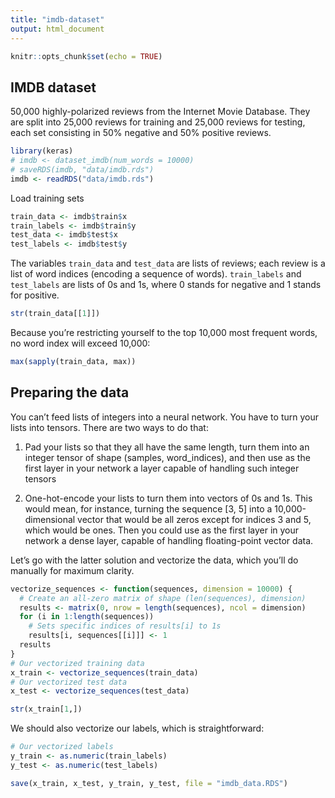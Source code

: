 ```yaml
---
title: "imdb-dataset"
output: html_document
---
```


```r
knitr::opts_chunk$set(echo = TRUE)
```

## IMDB dataset

50,000 highly-polarized reviews from the Internet Movie Database. They are split into 25,000 reviews for training and 25,000 reviews for testing, each set consisting in 50% negative and 50% positive reviews.


```r
library(keras)
# imdb <- dataset_imdb(num_words = 10000)
# saveRDS(imdb, "data/imdb.rds")
imdb <- readRDS("data/imdb.rds")
```

Load training sets

```r
train_data <- imdb$train$x
train_labels <- imdb$train$y
test_data <- imdb$test$x
test_labels <- imdb$test$y
```

The variables `train_data` and `test_data` are lists of reviews; each review is a list of word indices (encoding a sequence of words). 
`train_labels` and `test_labels` are lists of 0s and 1s, where 0 stands for negative and 1 stands for positive.


```r
str(train_data[[1]])
```

Because you’re restricting yourself to the top 10,000 most frequent words, no word index will exceed 10,000:

```r
max(sapply(train_data, max))
```


## Preparing the data

You can’t feed lists of integers into a neural network. You have to turn your lists into tensors. There are two ways to do that:

1) Pad your lists so that they all have the same length, turn them into an integer tensor of shape (samples, word_indices), and then use as the first layer in your network a layer capable of handling such integer tensors

2)  One-hot-encode your lists to turn them into vectors of 0s and 1s. This would mean, for instance, turning the sequence [3, 5] into a 10,000-dimensional vector that would be all zeros except for indices 3 and 5, which would be ones. Then you could use as the first layer in your network a dense layer, capable of handling floating-point vector data.

Let’s go with the latter solution and vectorize the data, which you’ll do manually for maximum clarity.

```r
vectorize_sequences <- function(sequences, dimension = 10000) {
  # Create an all-zero matrix of shape (len(sequences), dimension)
  results <- matrix(0, nrow = length(sequences), ncol = dimension)
  for (i in 1:length(sequences))
    # Sets specific indices of results[i] to 1s
    results[i, sequences[[i]]] <- 1
  results
}
# Our vectorized training data
x_train <- vectorize_sequences(train_data)
# Our vectorized test data
x_test <- vectorize_sequences(test_data)
```

```r
str(x_train[1,])
```
We should also vectorize our labels, which is straightforward:

```r
# Our vectorized labels
y_train <- as.numeric(train_labels)
y_test <- as.numeric(test_labels)

```


```r
save(x_train, x_test, y_train, y_test, file = "imdb_data.RDS")
```



